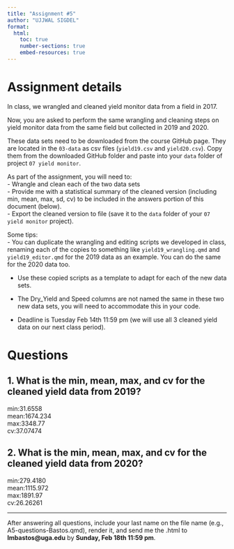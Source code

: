 ```yaml
---
title: "Assignment #5"
author: "UJJWAL SIGDEL"
format:
  html:
    toc: true
    number-sections: true
    embed-resources: true
---
```


# Assignment details  
In class, we wrangled and cleaned yield monitor data from a field in 2017.  

Now, you are asked to perform the same wrangling and cleaning steps on yield monitor data from the same field but collected in 2019 and 2020.  

These data sets need to be downloaded from the course GitHub page. They are located in the `03-data` as csv files (`yield19.csv` and `yield20.csv`). Copy them from the downloaded GitHub folder and paste into your `data` folder of project `07 yield monitor`.  

As part of the assignment, you will need to:  
- Wrangle and clean each of the two data sets  
- Provide me with a statistical summary of the cleaned version (including min, mean, max, sd, cv) to be included in the answers portion of this document (below).    
- Export the cleaned version to file (save it to the `data` folder of your `07 yield monitor` project).    

Some tips:  
- You can duplicate the wrangling and editing scripts we developed in class, renaming each of the copies to something like `yield19_wrangling.qmd` and `yield19_editor.qmd` for the 2019 data as an example. You can do the same for the 2020 data too.      

- Use these copied scripts as a template to adapt for each of the new data sets.  

- The Dry_Yield and Speed columns are not named the same in these two new data sets, you will need to accommodate this in your code.  

- Deadline is Tuesday Feb 14th 11:59 pm (we will use all 3 cleaned yield data on our next class period). 

# Questions  

## 1. What is the min, mean, max, and cv for the **cleaned** yield data from 2019?  

min:31.6558  
mean:1674.234  
max:3348.77  
cv:37.07474

## 2. What is the min, mean, max, and cv for the **cleaned** yield data from 2020?

min:279.4180  
mean:1115.972  
max:1891.97  
cv:26.26261

---

After answering all questions, include your last name on the file name (e.g., A5-questions-Bastos.qmd), render it, and send me the .html to **lmbastos@uga.edu** by **Sunday, Feb 18th 11:59 pm**.  
